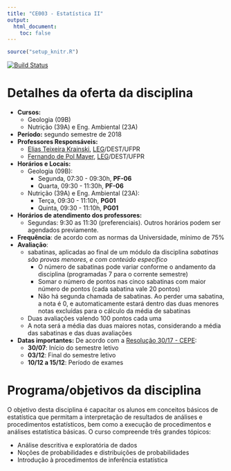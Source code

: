 ```yaml
---
title: "CE003 - Estatística II"
output:
  html_document:
    toc: false
---
```


```r
source("setup_knitr.R")
```

[![Build Status](https://travis-ci.org/leg-ufpr/ce003.svg?branch=master)](https://travis-ci.org/leg-ufpr/ce003)


# Detalhes da oferta da disciplina

- **Cursos:**
   - Geologia (09B)
   - Nutrição (39A) e Eng. Ambiental (23A)

- **Período:** segundo semestre de 2018
- **Professores Responsáveis:**
   - [Elias Teixeira Krainski][], [LEG][]/DEST/UFPR
   - [Fernando de Pol Mayer][], [LEG][]/DEST/UFPR
- **Horários e Locais:**
   - Geologia (09B):
      - Segunda, 07:30 - 09:30h, **PF-06**
      - Quarta, 09:30 - 11:30h, **PF-06**
   - Nutrição (39A) e Eng. Ambiental (23A):
      - Terça, 09:30 - 11:10h, **PG01**
      - Quinta, 09:30 - 11:10h, **PG01**

- **Horários de atendimento dos professores:**
    - Segundas: 9:30 as 11:30 (preferenciais). Outros horários
      podem ser agendados previamente.
- **Frequência**: de acordo com as normas da Universidade, mínimo de 75%
- **Avaliação**: 
   - sabatinas, aplicadas ao final de um módulo da disciplina
   _sabatinas são provas menores, e com conteúdo específico_
      - O número de sabatinas pode variar conforme o
  andamento da disciplina (programadas 7 para o corrente semestre)
      - Somar o número de pontos nas cinco sabatinas com maior 
  número de pontos (cada sabatina vale 20 pontos)
      - Não há segunda chamada de sabatinas. Ao perder uma sabatina, 
  a nota é 0, e automaticamente estará dentro das duas menores notas 
  excluídas para o cálculo da média de sabatinas
   - Duas avaliações valendo 100 pontos cada uma
   - A nota será a média das duas maiores notas, considerando a média 
  das sabatinas e das duas avaliações
- **Datas importantes:** De acordo com a [Resolução 30/17 - CEPE][]:
    - **30/07**: Início do semestre letivo
    - **03/12**: Final do semestre letivo
    - **10/12 a 15/12**: Período de exames

# Programa/objetivos da disciplina

O objetivo desta disciplina é capacitar os alunos em conceitos básicos
de estatística que permitam a interpretação de resultados de análises e
procedimentos estatísticos, bem como a execução de procedimentos e
análises estatística básicas. O curso compreende três grandes tópicos:

- Análise descritiva e exploratória de dados
- Noções de probabilidades e distribuições de probabilidades
- Introdução à procedimentos de inferência estatística

<!-- links -->

[Elias Teixeira Krainski]: http://www.leg.ufpr.br/~elias/
[Fernando de Pol Mayer]: http://leg.ufpr.br/~fernandomayer
[LEG]: http://www.leg.ufpr.br
[Resolução 30/17 - CEPE]: http://www.est.ufpr.br/calendario/cepe3017.pdf
